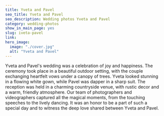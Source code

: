 ```yaml
---
title: Yveta and Pavel
seo_title: Yveta and Pavel
seo_description: Wedding photos Yveta and Pavel
category: wedding-photos
show_in_main_page: yes
slug: iveta-pavel
link:
hero_image:
  image: "./cover.jpg"
  alt: "Yveta and Pavel"
---
```

Yveta and Pavel's wedding was a celebration of joy and happiness. The ceremony took place in a beautiful outdoor setting, with the couple exchanging heartfelt vows under a canopy of trees. Yveta looked stunning in a flowing white gown, while Pavel was dapper in a sharp suit. The reception was held in a charming countryside venue, with rustic decor and a warm, friendly atmosphere. Our team of photographers and videographers captured all the magical moments, from the touching speeches to the lively dancing. It was an honor to be a part of such a special day and to witness the deep love shared between Yveta and Pavel.